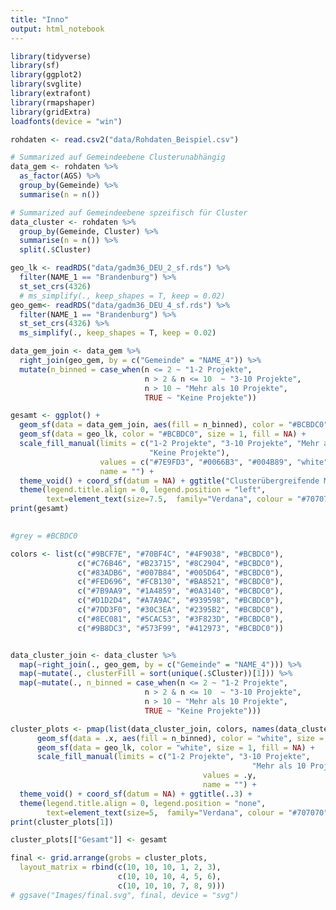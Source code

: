 ```yaml
---
title: "Inno"
output: html_notebook
---
```



```r
library(tidyverse)
library(sf)
library(ggplot2)
library(svglite)
library(extrafont)
library(rmapshaper)
library(gridExtra)
loadfonts(device = "win")
```

```r
rohdaten <- read.csv2("data/Rohdaten_Beispiel.csv")

# Summarized auf Gemeindeebene Clusterunabhängig
data_gem <- rohdaten %>%
  as_factor(AGS) %>%
  group_by(Gemeinde) %>%
  summarise(n = n())

# Summarized auf Gemeindeebene spzeifisch für Cluster
data_cluster <- rohdaten %>%
  group_by(Gemeinde, Cluster) %>%
  summarise(n = n()) %>%
  split(.$Cluster)
```


```r
geo_lk <- readRDS("data/gadm36_DEU_2_sf.rds") %>%
  filter(NAME_1 == "Brandenburg") %>%
  st_set_crs(4326)
  # ms_simplify(., keep_shapes = T, keep = 0.02)
geo_gem<- readRDS("data/gadm36_DEU_4_sf.rds") %>%
  filter(NAME_1 == "Brandenburg") %>%
  st_set_crs(4326) %>%
  ms_simplify(., keep_shapes = T, keep = 0.02)
```


```r
data_gem_join <- data_gem %>%
  right_join(geo_gem, by = c("Gemeinde" = "NAME_4")) %>%
  mutate(n_binned = case_when(n <= 2 ~ "1-2 Projekte",
                              n > 2 & n <= 10  ~ "3-10 Projekte",
                              n > 10 ~ "Mehr als 10 Projekte",
                              TRUE ~ "Keine Projekte"))

gesamt <- ggplot() +
  geom_sf(data = data_gem_join, aes(fill = n_binned), color = "#BCBDC0", size = 0.1) +
  geom_sf(data = geo_lk, color = "#BCBDC0", size = 1, fill = NA) +
  scale_fill_manual(limits = c("1-2 Projekte", "3-10 Projekte", "Mehr als 10 Projekte", 
                               "Keine Projekte"),
                    values = c("#7E9FD3", "#0066B3", "#004B89", "white"), 
                    name = "") +
  theme_void() + coord_sf(datum = NA) + ggtitle("Clusterübergreifende Maßnahmen") +
  theme(legend.title.align = 0, legend.position = "left",
        text=element_text(size=7.5,  family="Verdana", colour = "#707070"))
print(gesamt)
  
```


```r
#grey = #BCBDC0

colors <- list(c("#9BCF7E", "#70BF4C", "#4F9038", "#BCBDC0"),
               c("#C76B46", "#B23715", "#8C2904", "#BCBDC0"),
               c("#83ADB6", "#007B84", "#005D64", "#BCBDC0"),
               c("#FED696", "#FCB130", "#BA8521", "#BCBDC0"),
               c("#7B9AA9", "#1A4859", "#0A3140", "#BCBDC0"),
               c("#D1D2D4", "#A7A9AC", "#939598", "#BCBDC0"),
               c("#7DD3F0", "#30C3EA", "#2395B2", "#BCBDC0"),
               c("#8EC081", "#5CAC53", "#3F823D", "#BCBDC0"),
               c("#9B8DC3", "#573F99", "#412973", "#BCBDC0"))


data_cluster_join <- data_cluster %>%
  map(~right_join(., geo_gem, by = c("Gemeinde" = "NAME_4"))) %>%
  map(~mutate(., clusterFill = sort(unique(.$Cluster))[1])) %>%
  map(~mutate(., n_binned = case_when(n <= 2 ~ "1-2 Projekte",
                              n > 2 & n <= 10  ~ "3-10 Projekte",
                              n > 10 ~ "Mehr als 10 Projekte",
                              TRUE ~ "Keine Projekte")))

cluster_plots <- pmap(list(data_cluster_join, colors, names(data_cluster_join)), ~ggplot() +
      geom_sf(data = .x, aes(fill = n_binned), color = "white", size = 0.05) +
      geom_sf(data = geo_lk, color = "white", size = 1, fill = NA) +
      scale_fill_manual(limits = c("1-2 Projekte", "3-10 Projekte", 
                                                      "Mehr als 10 Projekte", "Keine Projekte"),
                                           values = .y,
                                           name = "") +
  theme_void() + coord_sf(datum = NA) + ggtitle(..3) +
  theme(legend.title.align = 0, legend.position = "none",
        text=element_text(size=5,  family="Verdana", colour = "#707070")))
print(cluster_plots[1])
```


```r
cluster_plots[["Gesamt"]] <- gesamt

final <- grid.arrange(grobs = cluster_plots,
  layout_matrix = rbind(c(10, 10, 10, 1, 2, 3),
                        c(10, 10, 10, 4, 5, 6),
                        c(10, 10, 10, 7, 8, 9)))
# ggsave("Images/final.svg", final, device = "svg")
```

